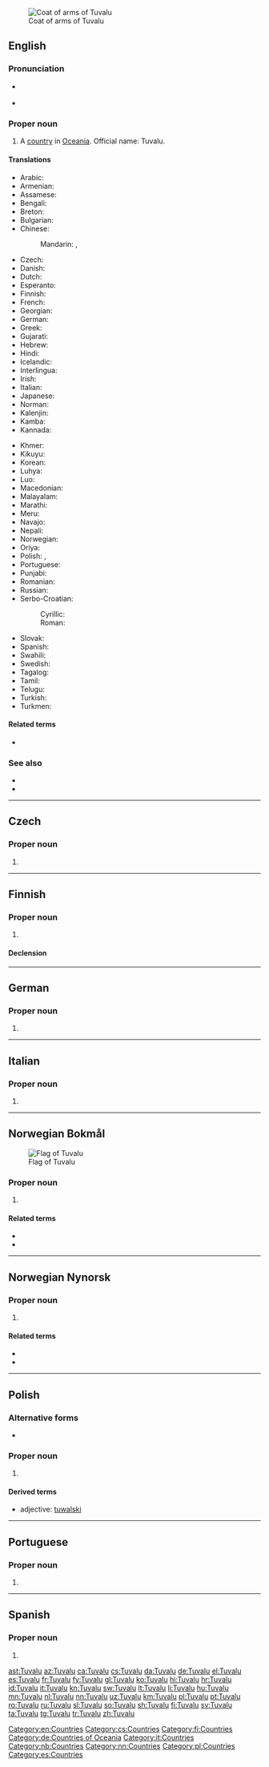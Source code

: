 {{also|Túvalú}}
[[File:Coat of arms of Tuvalu.svg|thumb|Coat of arms of Tuvalu]]
==English==
{{wikipedia}}

===Pronunciation===
* {{a|UK|US}} {{IPA|/tuːˈvɑː.luː/|/ˈtuː.və.luː/|lang=en}}
* {{audio|en-us-Tuvalu.ogg|Audio (US)|lang=en}}

===Proper noun===
{{en-proper noun}}

# A [[country]] in [[Oceania]]. Official name: Tuvalu.

====Translations====
{{trans-top|country in Oceania}}
* Arabic: {{t|ar|تُوفَالُو|m|tr=tufālū}}
* Armenian: {{t|hy|Տուվալու}}
* Assamese: {{t-needed|as}}
* Bengali: {{t|bn|টুভালু|tr=ṭubhalu}}
* Breton: {{t|br|Tuvalu}}
* Bulgarian: {{t-needed|bg}}
* Chinese:
*: Mandarin: {{t|cmn|圖瓦盧|sc=Hani}}, {{t|cmn|图瓦卢|tr=Túwǎlú|sc=Hani}}
* Czech: {{t+|cs|Tuvalu}}
* Danish: {{t+|da|Tuvalu}}
* Dutch: {{t+|nl|Tuvalu}}
* Esperanto: {{t|eo|Tuvalo}}
* Finnish: {{t+|fi|Tuvalu}}
* French: {{t+|fr|Tuvalu}}
* Georgian: {{t|ka|ტუვალუ}}
* German: {{t+|de|Tuvalu}}
* Greek: {{t+|el|Τουβαλού}}
* Gujarati: {{t-needed|gu}}
* Hebrew: {{t-needed|he}}
* Hindi: {{t+|hi|तुवालू|sc=Deva|tr=tuvālū}}
* Icelandic: {{t|is|Túvalú|n}}
* Interlingua: {{t|ia|Tuvalu}}
* Irish: {{t|ga|Tuvalu}}
* Italian: {{t+|it|Tuvalu}}
* Japanese: {{t+|ja|ツバル|tr=Tsubaru}}
* Norman: {{t|nrf|Tuvalu}}
* Kalenjin: {{t|kln|Tuvalu}}
* Kamba: {{t|kam|Tuvalu}}
* Kannada: {{t+|kn|ತುವಾಲು|sc=Knda|tr=tuvālu}}
{{trans-mid}}
* Khmer: {{t|km|ប្រទេសទូវ៉ាលូ|tr=prɑteih tuuvaaluu|sc=Khmr}}
* Kikuyu: {{t|ki|Tuvalu}}
* Korean: {{t+|ko|투발루|tr=Tuballu|sc=Hang}}
* Luhya: {{t|luy|Tuvalu}}
* Luo: {{t|luo|Tuvalu}}
* Macedonian: {{t|mk|Тувалу|n|tr=Túvalu}}
* Malayalam: {{t|ml|തുവാലു|sc=Mlym|tr=tuvālu}}
* Marathi: {{t|mr|तुवालू|sc=Deva|tr=tuvālū}}
* Meru: {{t|mer|Tuvalu}}
* Navajo: {{t|nv|Tʼoobááloo}}
* Nepali: {{t-needed|ne}}
* Norwegian: {{t|no|Tuvalu}}
* Oriya: {{t|or|ଟୁଭାଲୋ|sc=Orya|tr=ṭubhālō}}
* Polish: {{t+|pl|Tuvalu}}, {{t|pl|Tuwalu}}
* Portuguese: {{t+|pt|Tuvalu}}
* Punjabi: {{t|pa|ਤੁਵਾਲੂ|sc=Guru|tr=tuvālū}}
* Romanian: {{t+|ro|Tuvalu|n}}
* Russian: {{t+|ru|Тува́лу|f|n}}
* Serbo-Croatian:
*: Cyrillic: {{t|sh|Тувалу|m}}
*: Roman: {{t+|sh|Tuvalu|m}}
* Slovak: {{t|sk|Tuvalu|n}}
* Spanish: {{t+|es|Tuvalu}}
* Swahili: {{t+|sw|Tuvalu}}
* Swedish: {{t+|sv|Tuvalu}}
* Tagalog: {{t|tl|Tubalu}}
* Tamil: {{t|ta|துவாலு|sc=Taml|tr=tuvālu}}
* Telugu: {{t-needed|te}}
* Turkish: {{t+|tr|Tuvalu}}
* Turkmen: {{t|tk|Tuwalu}}
{{trans-bottom}}

====Related terms====
* {{l|en|Tuvaluan}}

===See also===
* {{l|en|Appendix:Countries of the world|Countries of the world}}
* {{l|en|Funafuti}}

[[Category:en:Countries]]

----

==Czech==

===Proper noun===
{{cs-proper noun|g=}}

# {{l|en|Tuvalu}}

[[Category:cs:Countries]]

----

==Finnish==
{{wikipedia|lang=fi}}

===Proper noun===
{{fi-proper noun}}

# {{l|en|Tuvalu}}

====Declension====
{{fi-decl-valo|n=sg|Tuval|||u|a}}

[[Category:fi:Countries]]

----

==German==
{{wikipedia|lang=de}}

===Proper noun===
{{de-proper noun|n}}

# {{l|en|Tuvalu}}

[[Category:de:Countries of Oceania]]

----

==Italian==
{{wikipedia|lang=it}}

===Proper noun===
{{it-proper noun|g=m}}

# {{l|en|Tuvalu}}

[[Category:it:Countries]]

----

==Norwegian Bokmål==
{{wikipedia|lang=no}}
[[File:Flag of Tuvalu.svg|thumb|Flag of Tuvalu]]

===Proper noun===
{{head|nb|proper noun}}

# {{l|en|Tuvalu}}

====Related terms====
* {{l|nb|tuvaler}}
* {{l|nb|tuvalsk}}

[[Category:nb:Countries]]

----
==Norwegian Nynorsk==
{{wikipedia|lang=nn}}

===Proper noun===
{{head|nn|proper noun}}

# {{l|en|Tuvalu}}

====Related terms====
* {{l|nn|tuvalar}}
* {{l|nn|tuvalsk}}

[[Category:nn:Countries]]

----
==Polish==

===Alternative forms===
* {{l|pl|Tuwalu}}

===Proper noun===
{{head|pl|proper noun|g=n|undeclinable}}

# {{l|en|Tuvalu}}

====Derived terms====
* adjective: [[tuwalski]]

[[Category:pl:Countries]]

----

==Portuguese==

===Proper noun===
{{pt-proper noun|m}}

# {{place|pt|country/and/archipelago|continent/Oceania|t1=Tuvalu}}

----

==Spanish==
{{wikipedia|lang=es}}

===Proper noun===
{{es-proper noun}}

# {{l|en|Tuvalu}}

[[Category:es:Countries]]

[[ast:Tuvalu]]
[[az:Tuvalu]]
[[ca:Tuvalu]]
[[cs:Tuvalu]]
[[da:Tuvalu]]
[[de:Tuvalu]]
[[el:Tuvalu]]
[[es:Tuvalu]]
[[fr:Tuvalu]]
[[fy:Tuvalu]]
[[gl:Tuvalu]]
[[ko:Tuvalu]]
[[hi:Tuvalu]]
[[hr:Tuvalu]]
[[id:Tuvalu]]
[[it:Tuvalu]]
[[kn:Tuvalu]]
[[sw:Tuvalu]]
[[lt:Tuvalu]]
[[li:Tuvalu]]
[[hu:Tuvalu]]
[[mn:Tuvalu]]
[[nl:Tuvalu]]
[[nn:Tuvalu]]
[[uz:Tuvalu]]
[[km:Tuvalu]]
[[pl:Tuvalu]]
[[pt:Tuvalu]]
[[ro:Tuvalu]]
[[ru:Tuvalu]]
[[sl:Tuvalu]]
[[so:Tuvalu]]
[[sh:Tuvalu]]
[[fi:Tuvalu]]
[[sv:Tuvalu]]
[[ta:Tuvalu]]
[[tg:Tuvalu]]
[[tr:Tuvalu]]
[[zh:Tuvalu]]